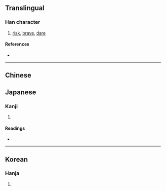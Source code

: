 {{character info/new}}
{{also|冒}}
==Translingual==

===Han character===
{{Han char|rn=13|rad=冂|as=06|sn=8|four=6022.7|canj=XAB|ids=⿱日月 <small>(T)</small>,⿱冃月 <small>(GJK)</small>}}

# [[risk]], [[brave]], [[dare]]

====References====
* {{Han ref|kx=0129.170|dkj=01534|hdz=21490.040|uh=5190|ud=20880}}

----
==Chinese==
{{zh-see|冒|v}}
==Japanese==

===Kanji===
{{ja-kanji|grade=|rs=冂06}}

# {{defn|lang=ja|sort=冂06}}

====Readings====
* {{ja-readings|on=[[ぼう]] (bō), [[もう]] (mō), [[ぼく]] (boku)|kun=[[おかす]] (okasu), [[おおう]] (oou), [[こうぶる]] (kouburu)}}

----

==Korean==

===Hanja===
{{ko-hanja|hangeul=모|rv=mo|mr=mo}}

# {{defn|lang=ko|sort=冂06}}